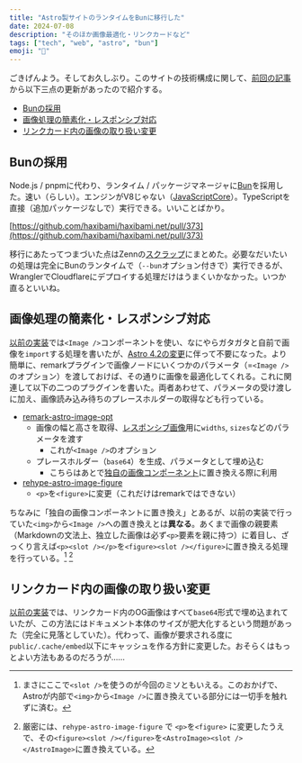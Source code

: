 ```yaml
---
title: "Astro製サイトのランタイムをBunに移行した"
date: 2024-07-08
description: "そのほか画像最適化・リンクカードなど"
tags: ["tech", "web", "astro", "bun"]
emoji: "🍅"
---
```


ごきげんよう。そしてお久しぶり。このサイトの技術構成に関して、[前回の記事](/blog/posts/blog-astro-renewal)から以下三点の更新があったので紹介する。

- [Bunの採用](#bunの採用)
- [画像処理の簡素化・レスポンシブ対応](#画像処理の簡素化レスポンシブ対応)
- [リンクカード内の画像の取り扱い変更](#リンクカード内の画像の取り扱い変更)

## Bunの採用

Node.js / pnpmに代わり、ランタイム / パッケージマネージャに[Bun](https://bun.sh/)を採用した。速い（らしい）。エンジンがV8じゃない（[JavaScriptCore](https://developer.apple.com/documentation/javascriptcore)）。TypeScriptを直接（追加パッケージなしで）実行できる。いいことばかり。

[https://github.com/haxibami/haxibami.net/pull/373](https://github.com/haxibami/haxibami.net/pull/373)

移行にあたってつまづいた点はZennの[スクラップ](https://zenn.dev/haxibami/scraps/56aadb5ac92b20)にまとめた。必要なだいたいの処理は完全にBunのランタイムで（`--bun`オプション付きで）実行できるが、WranglerでCloudflareにデプロイする処理だけはうまくいかなかった。いつか直るといいね。

## 画像処理の簡素化・レスポンシブ対応

[以前の実装](/blog/posts/blog-astro-renewal#画像処理のワークフロー-)では`<Image />`コンポーネントを使い、なにやらガタガタと自前で画像を`import`する処理を書いたが、[Astro 4.2の変更](https://astro.build/blog/astro-420/#customizable-image-optimization-in-markdown)に伴って不要になった。より簡単に、remarkプラグインで画像ノードにいくつかのパラメータ（=`<Image />`のオプション）を渡しておけば、その通りに画像を最適化してくれる。これに関連して以下の二つのプラグインを書いた。両者あわせて、パラメータの受け渡しに加え、画像読み込み待ちのプレースホルダーの取得なども行っている。

- [remark-astro-image-opt](https://github.com/haxibami/haxibami.net/blob/93767e7c8b01a1cdf85cc1a39d7639ef490cdc1d/src/lib/remark-astro-image-opt.ts)
  - 画像の幅と高さを取得、[レスポンシブ画像](https://developer.mozilla.org/ja/docs/Learn/HTML/Multimedia_and_embedding/Responsive_images)用に`widths`, `sizes`などのパラメータを渡す
    - これが`<Image />`のオプション
  - プレースホルダー（`base64`）を生成、パラメータとして埋め込む
    - こちらはあとで[独自の画像コンポーネント](https://github.com/haxibami/haxibami.net/blob/93767e7c8b01a1cdf85cc1a39d7639ef490cdc1d/src/components/AstroImage.astro)に置き換える際に利用
- [rehype-astro-image-figure](https://github.com/haxibami/haxibami.net/blob/93767e7c8b01a1cdf85cc1a39d7639ef490cdc1d/src/lib/rehype-astro-image-figure.ts)
  - `<p>`を`<figure>`に変更（これだけはremarkではできない）

ちなみに「独自の画像コンポーネントに置き換え」とあるが、以前の実装で行っていた`<img>`から`<Image />`への置き換えとは**異なる**。あくまで画像の親要素（Markdownの文法上、独立した画像は必ず`<p>`要素を親に持つ）に着目し、ざっくり言えば`<p><slot /></p>`を`<figure><slot /></figure>`に置き換える処理を行っている。[^1] [^2]

[^1]: まさにここで`<slot />`を使うのが今回のミソともいえる。このおかげで、Astroが内部で`<img>`から`<Image />`に置き換えている部分には一切手を触れずに済む。

[^2]: 厳密には、`rehype-astro-image-figure` で `<p>`を`<figure>` に変更したうえで、その`<figure><slot /></figure>`を`<AstroImage><slot /></AstroImage>`に置き換えている。

## リンクカード内の画像の取り扱い変更

[以前の実装](/blog/posts/blog-astro-renewal#1-リンクカード内の画像)では、リンクカード内のOG画像はすべて`base64`形式で埋め込まれていたが、この方法にはドキュメント本体のサイズが肥大化するという問題があった（完全に見落としていた）。代わって、画像が要求される度に`public/.cache/embed`以下にキャッシュを作る方針に変更した。おそらくはもっとよい方法もあるのだろうが……
